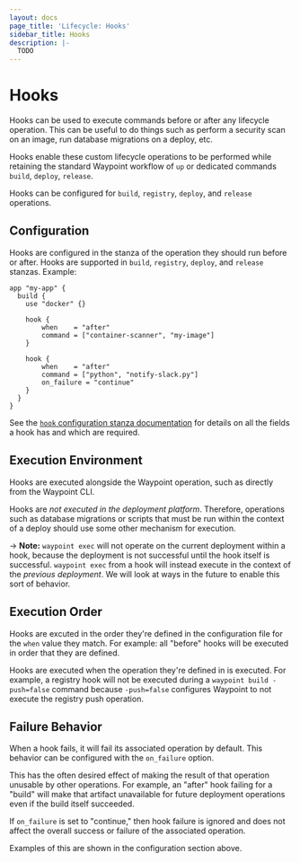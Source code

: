 ```yaml
---
layout: docs
page_title: 'Lifecycle: Hooks'
sidebar_title: Hooks
description: |-
  TODO
---
```


# Hooks

Hooks can be used to execute commands before or after any lifecycle operation.
This can be useful to do things such as perform a security scan on an image,
run database migrations on a deploy, etc.

Hooks enable these custom lifecycle operations to be performed while
retaining the standard Waypoint workflow of `up` or dedicated commands
`build`, `deploy`, `release`.

Hooks can be configured for `build`, `registry`, `deploy`, and `release`
operations.

## Configuration

Hooks are configured in the stanza of the operation they should run
before or after. Hooks are supported in `build`, `registry`, `deploy`,
and `release` stanzas. Example:

```
app "my-app" {
  build {
    use "docker" {}

    hook {
        when    = "after"
        command = ["container-scanner", "my-image"]
    }

    hook {
        when    = "after"
        command = ["python", "notify-slack.py"]
        on_failure = "continue"
    }
  }
}
```

See the [`hook` configuration stanza documentation](/docs/waypoint-hcl/hook)
for details on all the fields a hook has and which are required.

## Execution Environment

Hooks are executed alongside the Waypoint operation, such as directly
from the Waypoint CLI.

Hooks are _not executed in the deployment platform_. Therefore, operations
such as database migrations or scripts that must be run within the context
of a deploy should use some other mechanism for execution.

-> **Note:** `waypoint exec` will not operate on the current deployment
within a hook, because the deployment is not successful until the hook
itself is successful. `waypoint exec` from a hook will instead execute in the context of the
_previous deployment_. We will look at ways in the future to enable this sort
of behavior.

## Execution Order

Hooks are excuted in the order they're defined in the configuration
file for the `when` value they match. For example: all "before" hooks will be executed in order that they are
defined.

Hooks are executed when the operation they're defined in is executed.
For example, a registry hook will not be executed during a `waypoint build -push=false`
command because `-push=false` configures Waypoint to not execute the
registry push operation.

## Failure Behavior

When a hook fails, it will fail its associated operation by default.
This behavior can be configured with the `on_failure` option.

This has the often desired effect of making the result of that operation
unusable by other operations. For example, an "after" hook failing for a
"build" will make that artifact unavailable for future deployment operations
even if the build itself succeeded.

If `on_failure` is set to "continue," then hook failure is ignored
and does not affect the overall success or failure of the associated operation.

Examples of this are shown in the configuration section above.
